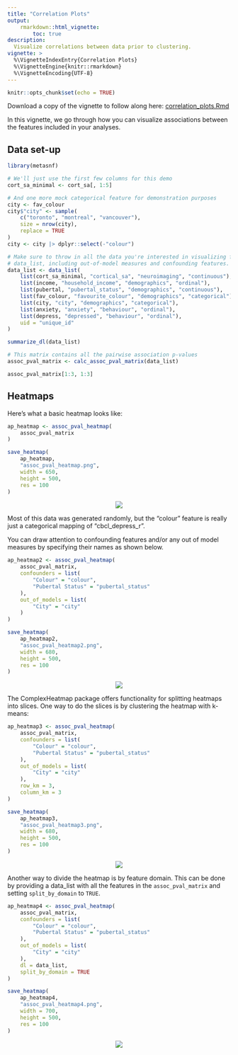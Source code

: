 ```yaml
---
title: "Correlation Plots"
output:
    rmarkdown::html_vignette:
        toc: true
description:
  Visualize correlations between data prior to clustering.
vignette: >
  %\VignetteIndexEntry{Correlation Plots}
  %\VignetteEngine{knitr::rmarkdown}
  %\VignetteEncoding{UTF-8}
---
```


```r
knitr::opts_chunk$set(echo = TRUE)
```

Download a copy of the vignette to follow along here: [correlation_plots.Rmd](https://raw.githubusercontent.com/BRANCHlab/metasnf/main/vignettes/correlation_plots.Rmd)

In this vignette, we go through how you can visualize associations between the features included in your analyses.

## Data set-up

```r
library(metasnf)

# We'll just use the first few columns for this demo
cort_sa_minimal <- cort_sa[, 1:5]

# And one more mock categorical feature for demonstration purposes
city <- fav_colour
city$"city" <- sample(
    c("toronto", "montreal", "vancouver"),
    size = nrow(city),
    replace = TRUE
)
city <- city |> dplyr::select(-"colour")

# Make sure to throw in all the data you're interested in visualizing for this
# data_list, including out-of-model measures and confounding features.
data_list <- data_list(
    list(cort_sa_minimal, "cortical_sa", "neuroimaging", "continuous"),
    list(income, "household_income", "demographics", "ordinal"),
    list(pubertal, "pubertal_status", "demographics", "continuous"),
    list(fav_colour, "favourite_colour", "demographics", "categorical"),
    list(city, "city", "demographics", "categorical"),
    list(anxiety, "anxiety", "behaviour", "ordinal"),
    list(depress, "depressed", "behaviour", "ordinal"),
    uid = "unique_id"
)

summarize_dl(data_list)

# This matrix contains all the pairwise association p-values
assoc_pval_matrix <- calc_assoc_pval_matrix(data_list)

assoc_pval_matrix[1:3, 1:3]
```

## Heatmaps

Here's what a basic heatmap looks like:

```r
ap_heatmap <- assoc_pval_heatmap(
    assoc_pval_matrix
)
```

```r
save_heatmap(
    ap_heatmap,
    "assoc_pval_heatmap.png",
    width = 650,
    height = 500,
    res = 100
)
```

<center>
![](https://raw.githubusercontent.com/BRANCHlab/metasnf/main/vignettes/assoc_pval_heatmap_l.png)
</center>

Most of this data was generated randomly, but the "colour" feature is really just a categorical mapping of "cbcl_depress_r".

You can draw attention to confounding features and/or any out of model measures by specifying their names as shown below.

```r
ap_heatmap2 <- assoc_pval_heatmap(
    assoc_pval_matrix,
    confounders = list(
        "Colour" = "colour",
        "Pubertal Status" = "pubertal_status"
    ),
    out_of_models = list(
        "City" = "city"
    )
)
```

```r
save_heatmap(
    ap_heatmap2,
    "assoc_pval_heatmap2.png",
    width = 680,
    height = 500,
    res = 100
)
```

<center>
![](https://raw.githubusercontent.com/BRANCHlab/metasnf/main/vignettes/assoc_pval_heatmap2_l.png)
</center>

The ComplexHeatmap package offers functionality for splitting heatmaps into slices.
One way to do the slices is by clustering the heatmap with k-means:

```r
ap_heatmap3 <- assoc_pval_heatmap(
    assoc_pval_matrix,
    confounders = list(
        "Colour" = "colour",
        "Pubertal Status" = "pubertal_status"
    ),
    out_of_models = list(
        "City" = "city"
    ),
    row_km = 3,
    column_km = 3
)
```

```r
save_heatmap(
    ap_heatmap3,
    "assoc_pval_heatmap3.png",
    width = 680,
    height = 500,
    res = 100
)
```

<center>
![](https://raw.githubusercontent.com/BRANCHlab/metasnf/main/vignettes/assoc_pval_heatmap3_l.png)
</center>

Another way to divide the heatmap is by feature domain.
This can be done by providing a data_list with all the features in the `assoc_pval_matrix` and setting `split_by_domain` to `TRUE`.

```r
ap_heatmap4 <- assoc_pval_heatmap(
    assoc_pval_matrix,
    confounders = list(
        "Colour" = "colour",
        "Pubertal Status" = "pubertal_status"
    ),
    out_of_models = list(
        "City" = "city"
    ),
    dl = data_list,
    split_by_domain = TRUE
)
```

```r
save_heatmap(
    ap_heatmap4,
    "assoc_pval_heatmap4.png",
    width = 700,
    height = 500,
    res = 100
)
```

<center>
![](https://raw.githubusercontent.com/BRANCHlab/metasnf/main/vignettes/assoc_pval_heatmap4_l.png)
</center>
